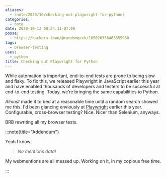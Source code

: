 ```yaml
---
aliases:
  - /note/2020/10/checking-out-playwright-for-python/
categories:
  - note
date: 2020-10-13 00:24:11-07:00
posse:
  - https://hackers.town/@randomgeek/105026330465855930
tags:
  - browser-testing
uses:
  - python
title: Checking out Playwright for Python
---
```


<Quote
  title="Announcing Playwright for Python: Reliable end-to-end testing for the web"
  cite="https://devblogs.microsoft.com/python/announcing-playwright-for-python-reliable-end-to-end-testing-for-the-web/">

While automation is important, end-to-end tests are prone to being slow and
flaky. To fix this, we released Playwright in JavaScript earlier this year and
have enabled thousands of developers and testers to be successful at end-to-end
testing. Today, we’re bringing the same capabilities to Python.

</Quote>

[Playwright]: https://playwright.dev

*Almost* made it to bed at a reasonable time until a random search showed me this.
I'd been glancing enviously at [Playwright][] earlier this year.
Configurable, cross-browser testing?
Nice.
Nicer than Selenium, anyways.

BRB rewriting all my browser tests.

:::note{title="Addendum"}

Yeah I know.

> *No mentions data!*

My webmentions are all messed up.
Working on it, in my copious free time.

:::
